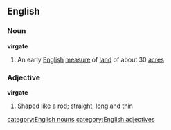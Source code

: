 ==English==
===Noun===
'''virgate'''
#An early [[English]] [[measure]] of [[land]] of about 30 [[acre]]s
===Adjective===
'''virgate'''
#[[Shaped]] like a [[rod]]; [[straight]], [[long]] and [[thin]]
[[category:English nouns]]
[[category:English adjectives]]